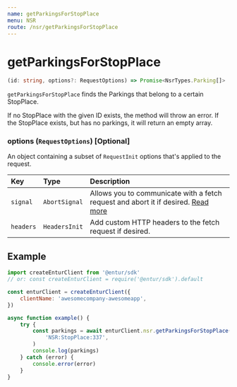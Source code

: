 ```yaml
---
name: getParkingsForStopPlace
menu: NSR
route: /nsr/getParkingsForStopPlace
---
```


# getParkingsForStopPlace

```typescript
(id: string, options?: RequestOptions) => Promise<NsrTypes.Parking[]>
```

`getParkingsForStopPlace` finds the Parkings that belong to a certain StopPlace.

If no StopPlace with the given ID exists, the method will throw an error. If the StopPlace exists, but has no parkings, it will return an empty array.

### options (`RequestOptions`) [Optional]

An object containing a subset of `RequestInit` options that's applied to the request.

| Key       | Type          | Description                                                                                                                                       |
| :-------- | :------------ | :------------------------------------------------------------------------------------------------------------------------------------------------ |
| `signal`  | `AbortSignal` | Allows you to communicate with a fetch request and abort it if desired. [Read more](https://developer.mozilla.org/en-US/docs/Web/API/AbortSignal) |
| `headers` | `HeadersInit` | Add custom HTTP headers to the fetch request if desired.                                                                                          |

## Example

```javascript
import createEnturClient from '@entur/sdk'
// or: const createEnturClient = require('@entur/sdk').default

const enturClient = createEnturClient({
    clientName: 'awesomecompany-awesomeapp',
})

async function example() {
    try {
        const parkings = await enturClient.nsr.getParkingsForStopPlace(
            'NSR:StopPlace:337',
        )
        console.log(parkings)
    } catch (error) {
        console.error(error)
    }
}
```
